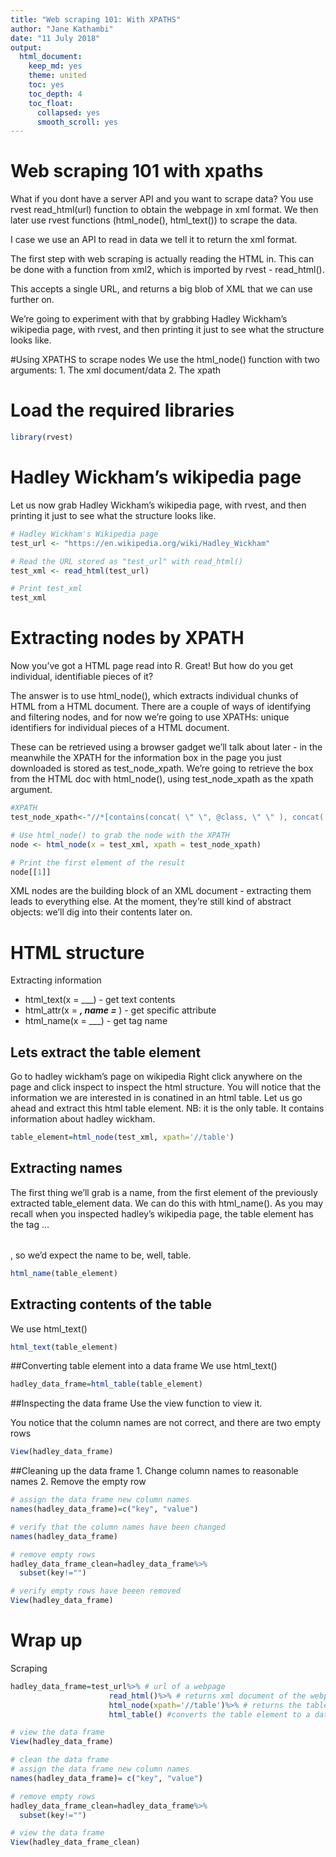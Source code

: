 ```yaml
---
title: "Web scraping 101: With XPATHS"
author: "Jane Kathambi"
date: "11 July 2018"
output: 
  html_document:
    keep_md: yes
    theme: united
    toc: yes
    toc_depth: 4
    toc_float:
      collapsed: yes
      smooth_scroll: yes
---
```


# Web scraping 101 with xpaths
What if you dont have a server API and you want to scrape data? You use rvest read_html(url) function to obtain the webpage in xml format. We then later use rvest functions (html_node(), html_text()) to scrape the data.

I case we use an API to read in data we tell it to return the xml format.

The first step with web scraping is actually reading the HTML in. This can be done with a function from xml2, which is imported by rvest - read_html(). 

This accepts a single URL, and returns a big blob of XML that we can use further on.

We're going to experiment with that by grabbing Hadley Wickham's wikipedia page, with rvest, and then printing it just to see what the structure looks like.

#Using XPATHS to scrape nodes
We use the html_node() function with two arguments:
1. The xml document/data
2. The xpath

# Load the required libraries

```r
library(rvest)
```

# Hadley Wickham's wikipedia page

Let us now grab Hadley Wickham's wikipedia page, with rvest, and then printing it just to see what the structure looks like.

```r
# Hadley Wickham's Wikipedia page
test_url <- "https://en.wikipedia.org/wiki/Hadley_Wickham"

# Read the URL stored as "test_url" with read_html()
test_xml <- read_html(test_url)

# Print test_xml
test_xml
```

# Extracting nodes by XPATH
Now you've got a HTML page read into R. Great! But how do you get individual, identifiable pieces of it?

The answer is to use html_node(), which extracts individual chunks of HTML from a HTML document. There are a couple of ways of identifying and filtering nodes, and for now we're going to use XPATHs: unique identifiers for individual pieces of a HTML document.

These can be retrieved using a browser gadget we'll talk about later - in the meanwhile the XPATH for the information box in the page you just downloaded is stored as test_node_xpath. We're going to retrieve the box from the HTML doc with html_node(), using test_node_xpath as the xpath argument.

```r
#XPATH
test_node_xpath<-"//*[contains(concat( \" \", @class, \" \" ), concat( \" \", \"vcard\", \" \" ))]"

# Use html_node() to grab the node with the XPATH 
node <- html_node(x = test_xml, xpath = test_node_xpath)

# Print the first element of the result
node[[1]]
```

XML nodes are the building block of an XML document - extracting them leads to everything else. At the moment, they're still kind of abstract objects: we'll dig into their contents later on.

# HTML structure

Extracting information

* html_text(x = ___) - get text contents
* html_attr(x = ___, name = ___) - get specific attribute
* html_name(x = ___) - get tag name

## Lets extract the table element
Go to hadley wickham's page on wikipedia
Right click anywhere on the page and click inspect to inspect the html structure.
You will notice that the information we are interested in is conatined in an html table. 
Let us go ahead and extract this html table element. NB: it is the only table.
It contains information about hadley wickham.

```r
table_element=html_node(test_xml, xpath='//table')

```


## Extracting names
The first thing we'll grab is a name, from the first element of the previously extracted table_element data. We can do this with html_name(). As you may recall when you inspected hadley's wikipedia page, the table element has the tag <table>...</table>, so we'd expect the name to be, well, table.

```r
html_name(table_element)
```

## Extracting contents of the table
We use html_text()

```r
html_text(table_element)
```

##Converting table element into a data frame
We use html_text()

```r
hadley_data_frame=html_table(table_element)

```

##Inspecting the data frame
Use the view function to view it.

You notice that the column names are not correct, and there are two empty rows

```r
View(hadley_data_frame)
```

##Cleaning up the data frame
1. Change column names to reasonable names
2. Remove the empty row

```r
# assign the data frame new column names
names(hadley_data_frame)=c("key", "value")

# verify that the column names have been changed
names(hadley_data_frame)

# remove empty rows
hadley_data_frame_clean=hadley_data_frame%>%
  subset(key!="")

# verify empty rows have beeen removed
View(hadley_data_frame)
```

# Wrap up
Scraping
```r
hadley_data_frame=test_url%>% # url of a webpage
                      read_html()%>% # returns xml document of the webpage 
                      html_node(xpath='//table')%>% # returns the table element
                      html_table() #converts the table element to a dataframe

# view the data frame
View(hadley_data_frame)

# clean the data frame
# assign the data frame new column names                      
names(hadley_data_frame)= c("key", "value")

# remove empty rows
hadley_data_frame_clean=hadley_data_frame%>%
  subset(key!="")

# view the data frame
View(hadley_data_frame_clean)
```



